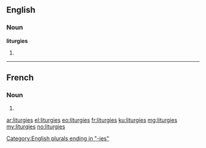 ==English==

===Noun===
'''liturgies'''

# {{plural of|liturgy}}

[[Category:English plurals ending in "-ies"]]

----

==French==

===Noun===
{{head|fr|g=f-p}}

# {{plural of|liturgie|lang=fr}}

[[ar:liturgies]]
[[el:liturgies]]
[[eo:liturgies]]
[[fr:liturgies]]
[[ku:liturgies]]
[[mg:liturgies]]
[[my:liturgies]]
[[no:liturgies]]